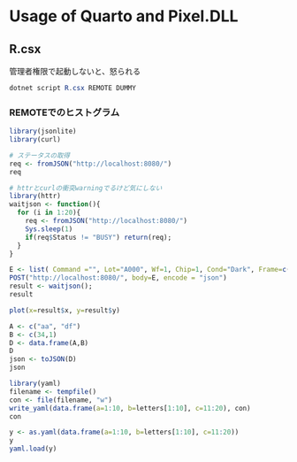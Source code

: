 # Usage of Quarto and Pixel.DLL

## R.csx

管理者権限で起動しないと、怒られる

```powershell
dotnet script R.csx REMOTE DUMMY
```

### REMOTEでのヒストグラム

```r
library(jsonlite)
library(curl)

# ステータスの取得
req <- fromJSON("http://localhost:8080/")
req
```

```r
# httrとcurlの衝突warningでるけど気にしない
library(httr)
waitjson <- function(){
  for (i in 1:20){
    req <- fromJSON("http://localhost:8080/")
    Sys.sleep(1)
    if(req$Status != "BUSY") return(req);
  }
}

E <- list( Command ="", Lot="A000", Wf=1, Chip=1, Cond="Dark", Frame=c(1,2))
POST("http://localhost:8080/", body=E, encode = "json")
result <- waitjson();
result

plot(x=result$x, y=result$y)

```

```r
A <- c("aa", "df")
B <- c(34,1)
D <- data.frame(A,B)
D
json <- toJSON(D)
json
```


```r
library(yaml)
filename <- tempfile()
con <- file(filename, "w")
write_yaml(data.frame(a=1:10, b=letters[1:10], c=11:20), con)
con

y <- as.yaml(data.frame(a=1:10, b=letters[1:10], c=11:20))
y
yaml.load(y)
```


